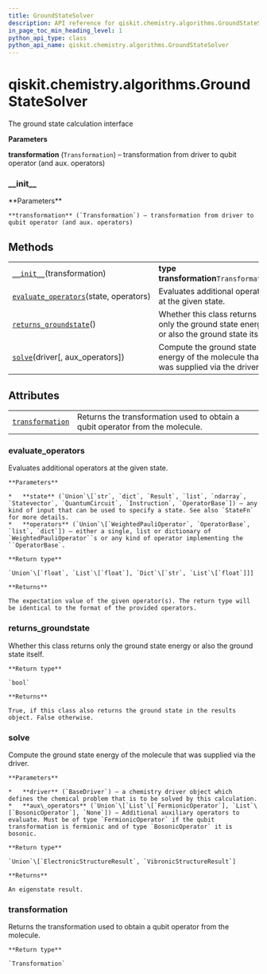 ```yaml
---
title: GroundStateSolver
description: API reference for qiskit.chemistry.algorithms.GroundStateSolver
in_page_toc_min_heading_level: 1
python_api_type: class
python_api_name: qiskit.chemistry.algorithms.GroundStateSolver
---
```


<span id="qiskit-chemistry-algorithms-groundstatesolver" />

# qiskit.chemistry.algorithms.GroundStateSolver

<Class id="qiskit.chemistry.algorithms.GroundStateSolver" isDedicatedPage={true} github="https://github.com/qiskit-community/qiskit-aqua/tree/stable/0.8/qiskit/chemistry/algorithms/ground_state_solvers/ground_state_solver.py" signature="GroundStateSolver(transformation)" modifiers="class">
  The ground state calculation interface

  **Parameters**

  **transformation** (`Transformation`) – transformation from driver to qubit operator (and aux. operators)

  ### \_\_init\_\_

  <Function id="qiskit.chemistry.algorithms.GroundStateSolver.__init__" signature="__init__(transformation)">
    **Parameters**

    **transformation** (`Transformation`) – transformation from driver to qubit operator (and aux. operators)
  </Function>

  ## Methods

  |                                                                                                                                                                                |                                                                                          |
  | ------------------------------------------------------------------------------------------------------------------------------------------------------------------------------ | ---------------------------------------------------------------------------------------- |
  | [`__init__`](#qiskit.chemistry.algorithms.GroundStateSolver.__init__ "qiskit.chemistry.algorithms.GroundStateSolver.__init__")(transformation)                                 | **type transformation**`Transformation`                                                  |
  | [`evaluate_operators`](#qiskit.chemistry.algorithms.GroundStateSolver.evaluate_operators "qiskit.chemistry.algorithms.GroundStateSolver.evaluate_operators")(state, operators) | Evaluates additional operators at the given state.                                       |
  | [`returns_groundstate`](#qiskit.chemistry.algorithms.GroundStateSolver.returns_groundstate "qiskit.chemistry.algorithms.GroundStateSolver.returns_groundstate")()              | Whether this class returns only the ground state energy or also the ground state itself. |
  | [`solve`](#qiskit.chemistry.algorithms.GroundStateSolver.solve "qiskit.chemistry.algorithms.GroundStateSolver.solve")(driver\[, aux\_operators])                               | Compute the ground state energy of the molecule that was supplied via the driver.        |

  ## Attributes

  |                                                                                                                                                  |                                                                               |
  | ------------------------------------------------------------------------------------------------------------------------------------------------ | ----------------------------------------------------------------------------- |
  | [`transformation`](#qiskit.chemistry.algorithms.GroundStateSolver.transformation "qiskit.chemistry.algorithms.GroundStateSolver.transformation") | Returns the transformation used to obtain a qubit operator from the molecule. |

  ### evaluate\_operators

  <Function id="qiskit.chemistry.algorithms.GroundStateSolver.evaluate_operators" signature="evaluate_operators(state, operators)" modifiers="abstract">
    Evaluates additional operators at the given state.

    **Parameters**

    *   **state** (`Union`\[`str`, `dict`, `Result`, `list`, `ndarray`, `Statevector`, `QuantumCircuit`, `Instruction`, `OperatorBase`]) – any kind of input that can be used to specify a state. See also `StateFn` for more details.
    *   **operators** (`Union`\[`WeightedPauliOperator`, `OperatorBase`, `list`, `dict`]) – either a single, list or dictionary of `WeightedPauliOperator``s or any kind of operator implementing the ``OperatorBase`.

    **Return type**

    `Union`\[`float`, `List`\[`float`], `Dict`\[`str`, `List`\[`float`]]]

    **Returns**

    The expectation value of the given operator(s). The return type will be identical to the format of the provided operators.
  </Function>

  ### returns\_groundstate

  <Function id="qiskit.chemistry.algorithms.GroundStateSolver.returns_groundstate" signature="returns_groundstate()" modifiers="abstract">
    Whether this class returns only the ground state energy or also the ground state itself.

    **Return type**

    `bool`

    **Returns**

    True, if this class also returns the ground state in the results object. False otherwise.
  </Function>

  ### solve

  <Function id="qiskit.chemistry.algorithms.GroundStateSolver.solve" signature="solve(driver, aux_operators=None)" modifiers="abstract">
    Compute the ground state energy of the molecule that was supplied via the driver.

    **Parameters**

    *   **driver** (`BaseDriver`) – a chemistry driver object which defines the chemical problem that is to be solved by this calculation.
    *   **aux\_operators** (`Union`\[`List`\[`FermionicOperator`], `List`\[`BosonicOperator`], `None`]) – Additional auxiliary operators to evaluate. Must be of type `FermionicOperator` if the qubit transformation is fermionic and of type `BosonicOperator` it is bosonic.

    **Return type**

    `Union`\[`ElectronicStructureResult`, `VibronicStructureResult`]

    **Returns**

    An eigenstate result.
  </Function>

  ### transformation

  <Attribute id="qiskit.chemistry.algorithms.GroundStateSolver.transformation">
    Returns the transformation used to obtain a qubit operator from the molecule.

    **Return type**

    `Transformation`
  </Attribute>
</Class>

